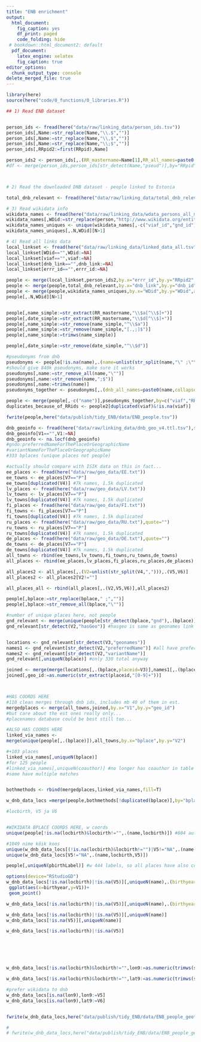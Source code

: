 ```yaml
---
title: "ENB enrichment"
output:
  html_document:
    fig_caption: yes
    df_print: paged
    code_folding: hide
 # bookdown::html_document2: default
  pdf_document:
    latex_engine: xelatex
    fig_caption: true
editor_options:
  chunk_output_type: console
delete_merged_file: true
---
```



```r
library(here)
source(here("code/0_functions/0_libraries.R"))
```




```r
## 1) Read ENB dataset


person_ids <- fread(here("data/raw/linking_data/person_ids.tsv"))
person_ids[,Name:=str_replace(Name,"\\.$","")]
person_ids[,Name:=str_replace(Name,"\\,$","")]
person_ids[,Name:=str_replace(Name,"\\;$","")]
person_ids[,RRpid2:=first(RRpid),Name]

person_ids2 <- person_ids[,.(RR_mastername=Name[1],RR_all_names=paste0(Name,collapse=" && ")),.(RRpid2)]
#df <- merge(person_ids,person_ids[str_detect(Name,"pseud")],by="RRpid")[Name.x!=Name.y]



# 2) Read the downloaded DNB dataset - people linked to Estonia

total_dnb_relevant <- fread(here("data/raw/linking_data/total_dnb_relevant.tsv"))

# 3) Read wikidata info
wikidata_names <- fread(here("data/raw/linking_data/wdata_persons_all_mininfo_order_dbirth.tsv"),quote="")
wikidata_names[,WDid:=str_replace(person,"http://www.wikidata.org/entity/","WKP|")]
wikidata_names_uniques <- unique(wikidata_names[,-c("viaf_id","gnd_id")])[,.SD[1],by = WDid]
wikidata_names_uniques[,.N,WDid][N>1]

# 4) Read all links data
local_linkset <- fread(here("data/raw/linking_data/linked_data_all.tsv"),sep="\t")
local_linkset[WDid=="",WDid:=NA]
local_linkset[viaf=="",viaf:=NA]
local_linkset[dnb_link=="",dnb_link:=NA]
local_linkset[errr_id=="",errr_id:=NA]

people <- merge(local_linkset,person_ids2,by.x="errr_id",by.y="RRpid2",all.x=T)
people <- merge(people,total_dnb_relevant,by.x="dnb_link",by.y="dnb_id",all.x=T)
people <- merge(people,wikidata_names_uniques,by.x="WDid",by.y="WDid",all.x=T)
people[,.N,WDid][N>1]


people[,name_simple:=str_extract(RR_mastername,"\\$a[^\\$]+")]
people[,date_simple:=str_extract(RR_mastername,"\\$d[^\\$]+")]
people[,name_simple:=str_remove(name_simple,"^\\$a")]
people[,name_simple:=str_remove(name_simple,"[.,;]$")]
people[,name_simple:=trimws(name_simple)]

people[,date_simple:=str_remove(date_simple,"^\\$d")]

#pseudonyms from dnb
pseudonyms <- people[!is.na(name),.(name=unlist(str_split(name,"\" ;\"\"~\""))),by=.(viaf, RR_mastername)]
#should give 840k pseudonyms, make sure it works
pseudonyms[,name:=str_remove_all(name,"\"")]
pseudonyms[,name:=str_remove(name,";$")]
pseudonyms[,name:=trimws(name)]
pseudonyms_together <- pseudonyms[,.(dnb_all_names=paste0(name,collapse=" && ")),.(viaf,RR_mastername)]

people <- merge(people[,-c("name")],pseudonyms_together,by=c("viaf","RR_mastername"),all.x=T)
duplicates_because_of_RRids <- people2[duplicated(viaf)&!is.na(viaf)]

fwrite(people,here("data/publish/tidy_ENB/data/ENB_people.tsv"))
```




```r
dnb_geoinfo <- fread(here("data/raw/linking_data/dnb_geo_v4.ttl.tsv"),sep="\t",header=F,blank.lines.skip = T,quote="")
dnb_geoinfo[V1=="",V1:=NA]
dnb_geoinfo <- na.locf(dnb_geoinfo)
#gndo:preferredNameForThePlaceOrGeographicName
#variantNameForThePlaceOrGeographicName
#333 bplaces (unique places not people)

#actually should compare with ISIK data on this in fact...
ee_places <- fread(here("data/raw/geo_data/EE.txt"))
ee_towns <- ee_places[V7=="P"]
ee_towns[duplicated(V4)] #7k names, 1.5k duplicated
lv_places <- fread(here("data/raw/geo_data/LV.txt"))
lv_towns <- lv_places[V7=="P"]
lv_towns[duplicated(V4)] #7k names, 1.5k duplicated
fi_places <- fread(here("data/raw/geo_data/FI.txt"))
fi_towns <- fi_places[V7=="P"]
fi_towns[duplicated(V4)] #7k names, 1.5k duplicated
ru_places <- fread(here("data/raw/geo_data/RU.txt"),quote="")
ru_towns <- ru_places[V7=="P"]
ru_towns[duplicated(V4)] #7k names, 1.5k duplicated
de_places <- fread(here("data/raw/geo_data/DE.txt"),quote="")
de_towns <- de_places[V7=="P"]
de_towns[duplicated(V4)] #7k names, 1.5k duplicated
all_towns <- rbind(ee_towns,lv_towns,fi_towns,ru_towns,de_towns)
all_places <- rbind(ee_places,lv_places,fi_places,ru_places,de_places)

all_places2 <- all_places[,.(V2=unlist(str_split(V4,","))),.(V5,V6)]
all_places2 <- all_places2[V2!=""]

all_places_all <- rbind(all_places[,.(V2,V5,V6)],all_places2)

people[,bplace:=str_replace(bplace," ;","")]
people[,bplace:=str_remove_all(bplace,"\"")]

#number of unique places here, not people
gnd_relevant <- merge(unique(people[str_detect(bplace,"gnd"),.(bplace)]),dnb_geoinfo,by.x="bplace",by.y="V1")
gnd_relevant[str_detect(V2,"hasGeo")] #hasgeo is same as geonames link sameas so all good, almost same


locations <- gnd_relevant[str_detect(V3,"geonames")]
names1 <- gnd_relevant[str_detect(V2,"preferredName")] #all have preferredname
names2 <- gnd_relevant[str_detect(V2,"variantName")]
gnd_relevant[,uniqueN(bplace)] #only 330 total anyway

joined <- merge(merge(locations[,.(bplace,placeid=V3)],names1[,.(bplace,prefname=V3)],by="bplace",all=T),names2[,.(bplace,varnames=V3)],by="bplace",all=T)
joined[,geo_id:=as.numeric(str_extract(placeid,"[0-9]+"))]



#HAS COORDS HERE
#118 clean merges through dnb ids, includes mb 40 of them in est.
mergedplaces <- merge(all_towns,joined,by.x="V1",by.y="geo_id")
#but care about the est ones really only...
#placenames database could be best still too...

#ALSO HAS COORDS HERE
linked_via_names <- 
merge(unique(people[,.(bplace)]),all_towns,by.x="bplace",by.y="V2")

#+103 places
linked_via_names[,uniqueN(bplace)]
#for 125 people
#linked_via_names[,uniqueN(coauthor)] #no longer has coauthor in table
#some have multiple matches


bothmethods <- rbind(mergedplaces,linked_via_names,fill=T)

w_dnb_data_locs =merge(people,bothmethods[!duplicated(bplace)],by="bplace",all.x=T)

#locbirth, V5 ja V6


#WIKIDATA BPLACE COORDS HERE, w coords
unique(people[!is.na(locbirth)&locbirth!="",.(name,locbirth)]) #804 authors have some birthlace info, but includes classics...

#1049 nime kõik koos
unique(w_dnb_data_locs[(!is.na(locbirth)&locbirth!="")|V5!="NA",.(name,locbirth,V5)])
unique(w_dnb_data_locs[V5!="NA",.(name,locbirth,V5)])

people[,uniqueN(pbirthLabel)] #w 444 labels, so all places have also coords

options(device="RStudioGD")
w_dnb_data_locs[!is.na(locbirth)|!is.na(V5)][,uniqueN(name),.(birthyear=floor(as.numeric(str_extract(date_simple,"[0-9]{4}"))/10)*10)][birthyear>1800] %>% 
 ggplot(aes(x=birthyear,y=V1))+
 geom_point()

w_dnb_data_locs[!is.na(locbirth)|!is.na(V5)][,uniqueN(name),.(birthyear=as.numeric(str_extract(date_simple,"[0-9]{4}")))][birthyear>1800][,sum(V1)]

w_dnb_data_locs[!is.na(locbirth)|!is.na(V5)][,uniqueN(name)]
w_dnb_data_locs[!is.na(V5)][,uniqueN(name)]

w_dnb_data_locs[!is.na(locbirth)|!is.na(V5)]






w_dnb_data_locs[!is.na(locbirth)&locbirth!="",lon9:=as.numeric(trimws(str_extract(locbirth,"[0-9\\.]+ ")))]

w_dnb_data_locs[!is.na(locbirth)&locbirth!="",lat9:=as.numeric(trimws(str_extract(locbirth," [0-9\\.]+")))]

#prefer wikidata to dnb
w_dnb_data_locs[is.na(lon9),lon9:=V5]
w_dnb_data_locs[is.na(lon9),lat9:=V6]


fwrite(w_dnb_data_locs,here("data/publish/tidy_ENB/data/ENB_people_geotagged.tsv"))

# 
# fwrite(w_dnb_data_locs,here("data/publish/tidy_ENB/data/ENB_people_geotagged_minimal.tsv"))

```



